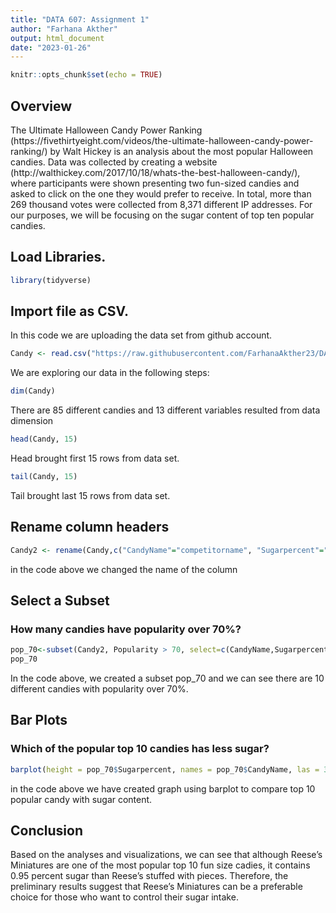 ```yaml
---
title: "DATA 607: Assignment 1"
author: "Farhana Akther"
output: html_document
date: "2023-01-26"
---
```


```r
knitr::opts_chunk$set(echo = TRUE)
```
## Overview

The Ultimate Halloween Candy Power Ranking (https://fivethirtyeight.com/videos/the-ultimate-halloween-candy-power-ranking/) by Walt Hickey is an analysis about the most popular Halloween candies.  Data was collected by creating a website (http://walthickey.com/2017/10/18/whats-the-best-halloween-candy/), where participants were shown presenting two fun-sized candies and asked to click on the one they would prefer to receive. In total, more than 269 thousand votes were collected from 8,371 different IP addresses. For our purposes, we will be focusing on the sugar content of top ten popular candies. 


## Load Libraries. 

```r
library(tidyverse)
```


## Import file as CSV.
In this code we are uploading the data set from github account.
 
```r
Candy <- read.csv("https://raw.githubusercontent.com/FarhanaAkther23/DATA607/main/Assignment%201/candy-data.csv") 
```
We are exploring our data in the following steps:

```r
dim(Candy)
```
There are 85 different candies and  13 different variables resulted from data dimension 

```r
head(Candy, 15)
```
Head brought first 15 rows from data set. 

```r
tail(Candy, 15)
```
Tail brought last 15 rows from data set.

## Rename column headers

```r
Candy2 <- rename(Candy,c("CandyName"="competitorname", "Sugarpercent"="sugarpercent", "Popularity"="winpercent"))
```
in the code above we changed the name of the column

## Select a Subset
### How many candies have popularity over 70%?

```r
pop_70<-subset(Candy2, Popularity > 70, select=c(CandyName,Sugarpercent,Popularity))
pop_70
```

In the code above, we created a subset pop_70 and we can see there are 10 different candies with popularity over 70%.  

## Bar Plots


### Which of the popular top 10 candies has less sugar? 

```r
barplot(height = pop_70$Sugarpercent, names = pop_70$CandyName, las = 3, cex.axis = 1, main = "Sugar Percentage by Fun Size Candy")

```


in the code above we have created graph using barplot to compare top 10 popular candy with sugar content. 

## Conclusion

Based on the analyses and visualizations, we can see that although Reese's Miniatures are one of the most popular top 10 fun size cadies, it contains 0.95 percent sugar than Reese's stuffed with pieces. Therefore, the preliminary results suggest that Reese's Miniatures can be a preferable choice for those who want to control their sugar intake.  